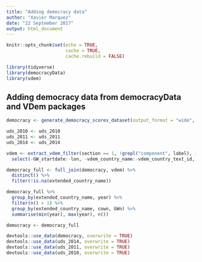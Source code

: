 ```yaml
---
title: "Adding democracy data"
author: "Xavier Marquez"
date: "22 September 2017"
output: html_document
---
```


```r
knitr::opts_chunk$set(echo = TRUE,
                      cache = TRUE,
                      cache.rebuild = FALSE)

library(tidyverse)
library(democracyData)
library(vdem)
```

## Adding democracy data from democracyData and VDem packages

```r

democracy <- generate_democracy_scores_dataset(output_format = "wide", verbose = FALSE)

uds_2010 <- uds_2010
uds_2011 <- uds_2011
uds_2014 <- uds_2014

vdem <- extract_vdem_filter(section == 1, !grepl("component", label), include_uncertainty = FALSE) %>%
  select(-GW_startdate:-lon, -vdem_country_name:-vdem_country_text_id, -historical_date:-vdem_cown)

democracy_full <- full_join(democracy, vdem) %>%
  distinct() %>%
  filter(!is.na(extended_country_name))

democracy_full %>% 
  group_by(extended_country_name, year) %>% 
  filter(n() > 1) %>%
  group_by(extended_country_name, cown, GWn) %>%
  summarise(min(year), max(year), n())

democracy <- democracy_full

devtools::use_data(democracy, overwrite = TRUE)
devtools::use_data(uds_2014, overwrite = TRUE)
devtools::use_data(uds_2011, overwrite = TRUE)
devtools::use_data(uds_2010, overwrite = TRUE)
```


